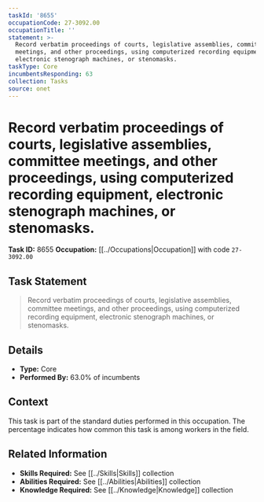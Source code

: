 ```yaml
---
taskId: '8655'
occupationCode: 27-3092.00
occupationTitle: ''
statement: >-
  Record verbatim proceedings of courts, legislative assemblies, committee
  meetings, and other proceedings, using computerized recording equipment,
  electronic stenograph machines, or stenomasks.
taskType: Core
incumbentsResponding: 63
collection: Tasks
source: onet
---
```

# Record verbatim proceedings of courts, legislative assemblies, committee meetings, and other proceedings, using computerized recording equipment, electronic stenograph machines, or stenomasks.

**Task ID:** 8655
**Occupation:** [[../Occupations|Occupation]] with code `27-3092.00`

## Task Statement

> Record verbatim proceedings of courts, legislative assemblies, committee meetings, and other proceedings, using computerized recording equipment, electronic stenograph machines, or stenomasks.

## Details

- **Type:** Core
- **Performed By:** 63.0% of incumbents

## Context

This task is part of the standard duties performed in this occupation. The percentage indicates how common this task is among workers in the field.

## Related Information

- **Skills Required:** See [[../Skills|Skills]] collection
- **Abilities Required:** See [[../Abilities|Abilities]] collection
- **Knowledge Required:** See [[../Knowledge|Knowledge]] collection
